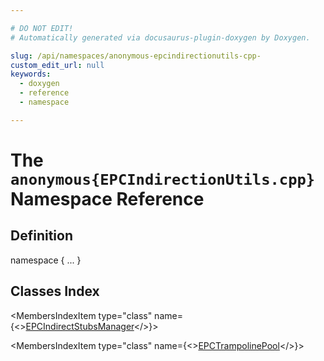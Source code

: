 ```yaml
---

# DO NOT EDIT!
# Automatically generated via docusaurus-plugin-doxygen by Doxygen.

slug: /api/namespaces/anonymous-epcindirectionutils-cpp-
custom_edit_url: null
keywords:
  - doxygen
  - reference
  - namespace

---
```





# The `anonymous{EPCIndirectionUtils.cpp}` Namespace Reference

<DoxygenPage pluginConfig={pluginConfig}>



## Definition

<CodeBlock>namespace &#123; ... &#125;</CodeBlock>

## Classes Index

<MembersIndex>

<MembersIndexItem
  type="class"
  name={<><a href="/docs/api/classes/anonymous-namespace-epcindirectionutils-cpp-/epcindirectstubsmanager">EPCIndirectStubsManager</a></>}>
</MembersIndexItem>

<MembersIndexItem
  type="class"
  name={<><a href="/docs/api/classes/anonymous-namespace-epcindirectionutils-cpp-/epctrampolinepool">EPCTrampolinePool</a></>}>
</MembersIndexItem>

</MembersIndex>


</DoxygenPage>
